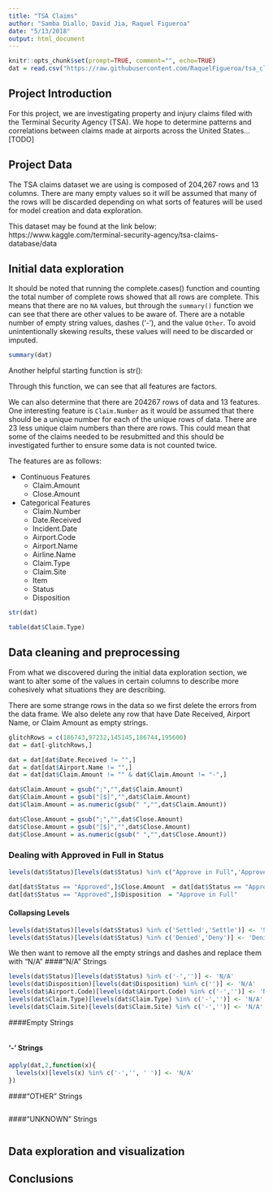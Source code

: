```yaml
---
title: "TSA Claims"
author: "Samba Diallo, David Jia, Raquel Figueroa"
date: "5/13/2018"
output: html_document
---
```


```r
knitr::opts_chunk$set(prompt=TRUE, comment="", echo=TRUE)
dat = read.csv("https://raw.githubusercontent.com/RaquelFigueroa/tsa_claims/master/tsa_claims.csv")
```

## Project Introduction

For this project, we are investigating property and injury claims filed with the Terminal Security Agency (TSA). We hope to determine patterns and correlations between claims made at airports across the United States...[TODO]


## Project Data

The TSA claims dataset we are using is composed of 204,267 rows and 13 columns. There are many empty values so it will be assumed that many of the rows will be discarded depending on what sorts of features will be used for model creation and data exploration.

This dataset may be found at the link below:
https://www.kaggle.com/terminal-security-agency/tsa-claims-database/data


## Initial data exploration
It should be noted that running the complete.cases() function and counting the total number of complete rows showed that all rows are complete. This means that there are no `NA` values, but through the `summary()` function we can see that there are other values to be aware of. There are a notable number of empty string values, dashes ('-'), and the value `Other`. To avoid unintentionally skewing results, these values will need to be discarded or imputed.

```r
summary(dat)
```

Another helpful starting function is str():

Through this function, we can see that all features are factors.

We can also determine that there are 204267 rows of data and 13 features.
One interesting feature is `Claim.Number` as it would be assumed that there should be a unique number for each of the unique rows of data. There are 23 less unique claim numbers than there are rows. This could mean that some of the claims needed to be resubmitted and this should be investigated further to ensure some data is not counted twice.

The features are as follows:

* Continuous Features
    + Claim.Amount
    + Close.Amount
    
* Categorical Features
    + Claim.Number
    + Date.Received
    + Incident.Date
    + Airport.Code
    + Airport.Name
    + Airline.Name
    + Claim.Type
    + Claim.Site
    + Item
    + Status
    + Disposition

```r
str(dat)
```


```r
table(dat$Claim.Type)
```

## Data cleaning and preprocessing
From what we discovered during the initial data exploration section, we want to alter some of the values in certain columns to describe more cohesively what situations they are describing. 

There are some strange rows in the data so we first delete the errors from the data frame.
We also delete any row that have Date Received, Airport Name, or Claim Amount as empty strings.

```r
glitchRows = c(186743,97232,145145,186744,195600)
dat = dat[-glitchRows,]

dat = dat[dat$Date.Received != "",]
dat = dat[dat$Airport.Name != "",]
dat = dat[dat$Claim.Amount != "" & dat$Claim.Amount != "-",]

dat$Claim.Amount = gsub(";","",dat$Claim.Amount)
dat$Claim.Amount = gsub("[$]","",dat$Claim.Amount)
dat$Claim.Amount = as.numeric(gsub(" ","",dat$Claim.Amount))

dat$Close.Amount = gsub(";","",dat$Close.Amount)
dat$Close.Amount = gsub("[$]","",dat$Close.Amount)
dat$Close.Amount = as.numeric(gsub(" ","",dat$Close.Amount))
```

### Dealing with Approved in Full in Status
```r
levels(dat$Status)[levels(dat$Status) %in% c("Approve in Full",'Approved')] <- 'Approved'

dat[dat$Status == "Approved",]$Close.Amount  = dat[dat$Status == "Approved",]$Claim.Amount
dat[dat$Status == "Approved",]$Disposition  = "Approve in Full"

```


#### Collapsing Levels
```r
levels(dat$Status)[levels(dat$Status) %in% c('Settled','Settle')] <- 'Settled'
levels(dat$Status)[levels(dat$Status) %in% c('Denied','Deny')] <- 'Denied'

```



We then want to remove all the empty strings and dashes and replace them with "N/A" 
####"N/A" Strings
```r
levels(dat$Status)[levels(dat$Status) %in% c('-','')] <- 'N/A'
levels(dat$Disposition)[levels(dat$Disposition) %in% c('')] <- 'N/A'
levels(dat$Airport.Code)[levels(dat$Airport.Code) %in% c('-','')] <- 'N/A'
levels(dat$Claim.Type)[levels(dat$Claim.Type) %in% c('-','')] <- 'N/A'
levels(dat$Claim.Site)[levels(dat$Claim.Site) %in% c('-','')] <- 'N/A'

```



####Empty Strings
```r

```
        
#### '-' Strings
```r

apply(dat,2,function(x){
  levels(x)[levels(x) %in% c('-','', ' ')] <- 'N/A'
})


```



####"OTHER" Strings
```r

```

####"UNKNOWN" Strings
```r

```

## Data exploration and visualization

## Conclusions
